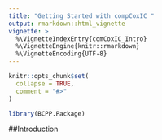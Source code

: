 ```yaml
---
title: "Getting Started with compCoxIC "
output: rmarkdown::html_vignette
vignette: >
  %\VignetteIndexEntry{comCoxIC_Intro}
  %\VignetteEngine{knitr::rmarkdown}
  %\VignetteEncoding{UTF-8}
---
```


```r
knitr::opts_chunk$set(
  collapse = TRUE,
  comment = "#>"
)
```

```r
library(BCPP.Package)
```

##Introduction 
